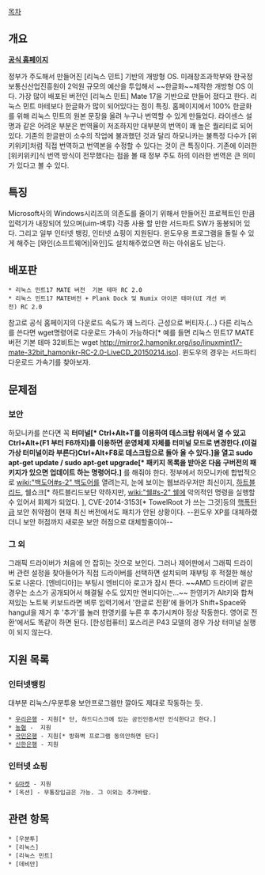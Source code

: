 [[목차]]
== 개요 ==
'''[http://hamonikr.org/ 공식 홈페이지]'''

정부가 주도해서 만들어진 [리눅스 민트] 기반의 개방형 OS. 미래창조과학부와 한국정보통신산업진흥원이 2억원 규모의 예산을 투입해서 ~~한글화~~제작한 개방형 OS 이다. 가장 많이 배포된 버전인 [리눅스 민트] Mate 17을 기반으로 만들어 졌다고 한다. 리눅스 민트 마테보다 한글화가 많이 되어있다는 점이 특징. 
홈페이지에서 100% 한글화를 위해 리눅스 민트의 원본 문장을 올려 누구나 번역할 수 있게 만들었다. 라이센스 설명과 같은 어려운 부분은 번역율이 저조하지만 대부분의 번역이 꽤 높은 퀄리티로 되어있다. 기존의 한글판이 소수의 작업에 불과했던 것과 달리 하모니카는 불특정 다수가 [위키위키]처럼 
직접 번역하고 번역본을 수정할 수 있다는 것이 큰 특징이다. 기존에 이러한 [위키위키]식 번역 방식이 전무했다는 점을 볼 때 정부 주도 하의 이러한 번역은 큰 의미가 있다고 볼 수 있다. 

== 특징 ==
Microsoft사의 Windows시리즈의 의존도를 줄이기 위해서 만들어진 프로젝트인 만큼 입력기가 내장되어 있으며(uim-벼루) 각종 사용 할 만한 서드파트 SW가 동봉되어 있다. 그리고 일부 인터넷 뱅킹, 인터넷 쇼핑이 지원된다. 윈도우용 프로그램을 돌릴 수 있게 해주는 [와인(소프트웨어)|와인]도 설치해주었으면 하는 아쉬움도 남는다. 

== 배포판 ==
 * 리눅스 민트17 MATE 버전  기본 테마 RC 2.0
 * 리눅스 민트17 MATE버전 + Plank Dock 및 Numix 아이콘 테마(UI 개선 버전) RC 2.0

참고로 공식 홈페이지의 다운로드 속도가 꽤 느리다. 근성으로 버티자.(...)
다른 리눅스를 쓴다면 wget명령어로 다운로드 가속이 가능하다[* 예를 들면 리눅스 민트17 MATE 버전  기본 테마 32비트는 wget http://mirror2.hamonikr.org/iso/linuxmint17-mate-32bit_hamonikr-RC-2.0-LiveCD_20150214.iso]. 윈도우의 경우는 서드파티 다운로드 가속기를 찾아보자.

== 문제점 ==
=== 보안 ===
하모니카를 쓴다면 꼭 '''터미널[* Ctrl+Alt+T를 이용하여 데스크탑 위에서 열 수 있고 Ctrl+Alt+(F1 부터 F6까지)를 이용하면 운영체제 자체를 터미널 모드로 변경한다.(이걸 가상 터미널이라 부른다)Ctrl+Alt+F8로 데스크탑으로 돌아 올 수 있다.]을 열고 sudo apt-get update / sudo apt-get upgrade[* 패키지 목록을 받아온 다음 구버전의 패키지가 있으면 업데이트 하는 명령어다.]''' 를 해줘야 한다. 정부에서 하모니카에 합법적으로 [[wiki:"백도어#s-2" 백도어]]를 열려는지, 눈에 보이는 웹브라우저만 최신이지, [[하트블리드]], 쉘쇼크[* 하트블리드보단 약하지만, [[wiki:"쉘#s-2" 쉘]]에 악의적인 명령을 실행할수 있어서 화제가 되었다. ], CVE-2014-3153[* TowelRoot 가 쓰는 그것]등의 [[핵폭탄]]급 보안 취약점이 현재 최신 버전에서도 패치가 안된 상황이다. --윈도우 XP를 대체하랬더니 보안 허점까지 새로운 보안 허점으로 대체할줄이야--

=== 그 외 ===
그래픽 드라이버가 처음에 안 잡히는 것으로 보인다. 그러나 제어판에서 그래픽 드라이버 관련 설정을 찾아들어가 직접 드라이버를 선택하면 설치되며 재부팅 후 적절한 해상도로 나온다. [엔비디아]는 부팅시 엔비디아 로고가 잠시 뜬다. ~~AMD 드라이버 같은 경우는 소스가 공개되어서 해결될 수도 있지만 엔비디아는...~~
한영키가 Alt키와 합쳐져있는 노트북 키보드라면 벼루 입력기에서 '한글로 전환'에 들어가 Shift+Space와 hangul을 제거 후 '추가'를 눌러 한영키를 누른 후 추가시켜야 정상 작동한다. 영어로 전환'에서도 똑같이 하면 된다.
[한성컴퓨터] 포스리콘 P43 모델의 경우 가상 터미널 실행이 되지 않는다. 

== 지원 목록 ==
=== 인터넷뱅킹 ===
대부분 리눅스/우분투용 보안프로그램만 깔아도 제대로 작동하는 듯.

 * [[우리은행]] - 지원[* 단, 하드디스크에 있는 공인인증서만 인식한다고 한다.]
 * [[농협]] -  지원
 * [[국민은행]] - 지원[* 방화벽 프로그램 동의안하면 된다]
 * [[신한은행]] - 지원

=== 인터넷 쇼핑 ===
 * [[G마켓]] - 지원
 * [옥션] - 무통장입금은 가능. 그 이외는 추가바람.
== 관련 항목 ==
 * [우분투]
 * [리눅스]
 * [리눅스 민트]
 * [데비안]
